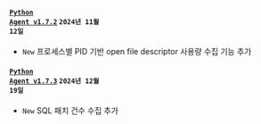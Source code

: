#### <code class='changelog-service'><a href="https://docs.whatap.io/release-notes/python/python-v1_7_2">Python Agent v1.7.2</a></code> <code class='changelog-date'>2024년 11월 12일</code>

- <code class="New" type="1">New</code> 프로세스별 PID 기반 open file descriptor 사용량 수집 기능 추가

#### <code class='changelog-service'><a href="https://docs.whatap.io/release-notes/python/python-v1_7_3">Python Agent v1.7.3</a></code> <code class='changelog-date'>2024년 12월 19일</code>

- <code class="New" type="1">New</code> SQL 패치 건수 수집 추가

